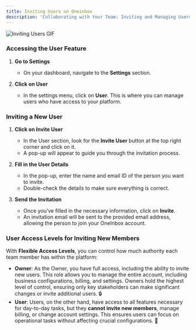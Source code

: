 ---
title: Inviting Users on Oneinbox
description: 'Collaborating with Your Team: Inviting and Managing Users in OneInbox'
---
![Inviting Users GIF](./images/inviting%20users.gif)

### Accessing the User Feature

1. **Go to Settings**
    - On your dashboard, navigate to the **Settings** section.

2. **Click on User**
    - In the settings menu, click on **User**. This is where you can manage users who have access to your platform.

### Inviting a New User

1. **Click on Invite User**
    - In the User section, look for the **Invite User** button at the top right corner and click on it.
    - A pop-up will appear to guide you through the invitation process.

2. **Fill in the User Details**
    - In the pop-up, enter the name and email ID of the person you want to invite.
    - Double-check the details to make sure everything is correct.

3. **Send the Invitation**
    - Once you’ve filled in the necessary information, click on **Invite**.
    - An invitation email will be sent to the provided email address, allowing the person to join your OneInbox account.

<Note>

### User Access Levels for Inviting New Members

With **Flexible Access Levels**, you can control how much authority each team member has within the platform:

- **Owner**: As the Owner, you have full access, including the ability to invite new users. This role allows you to manage the entire account, including business configurations, billing, and settings. Owners hold the highest level of control, ensuring only key stakeholders can make significant changes or invite additional users. 🔒
- **User**: Users, on the other hand, have access to all features necessary for day-to-day tasks, but they **cannot invite new members**, manage billing, or change account settings. This ensures users can focus on operational tasks without affecting crucial configurations. 👥

</Note>
